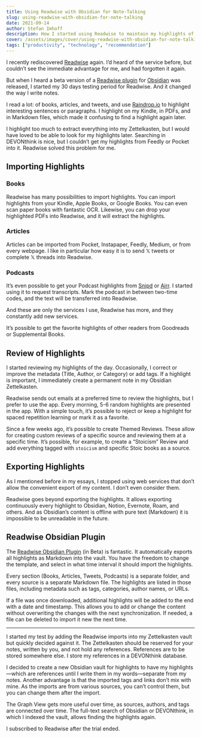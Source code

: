 ```yaml
---
title: Using Readwise with Obsidian for Note-Talking
slug: using-readwise-with-obsidian-for-note-talking
date: 2021-09-14
author: Stefan Imhoff
description: How I started using Readwise to maintain my highlights of various tools for note-taking
cover: /assets/images/cover/using-readwise-with-obsidian-for-note-talking.webp
tags: ["productivity", "technology", "recommendation"]
---
```


I recently rediscovered [Readwise](https://readwise.io/i/stefan805) again. I’d heard of the service before, but couldn’t see the immediate advantage for me, and had forgotten it again.

But when I heard a beta version of a [Readwise plugin](https://github.com/readwiseio/obsidian-readwise) for [Obsidian](https://obsidian.md/) was released, I started my 30 days testing period for Readwise. And it changed the way I write notes.

I read a lot: of books, articles, and tweets, and use [Raindrop.io](https://raindrop.io/) to highlight interesting sentences or paragraphs. I highlight on my Kindle, in PDFs, and in Markdown files, which made it confusing to find a highlight again later.

I highlight too much to extract everything into my Zettelkasten, but I would have loved to be able to look for my highlights later. Searching in DEVONthink is nice, but I couldn’t get my highlights from Feedly or Pocket into it. Readwise solved this problem for me.

## Importing Highlights

### Books

Readwise has many possibilities to import highlights. You can import highlights from your Kindle, Apple Books, or Google Books. You can even scan paper books with fantastic OCR. Likewise, you can drop your highlighted PDFs into Readwise, and it will extract the highlights.

### Articles

Articles can be imported from Pocket, Instapaper, Feedly, Medium, or from every webpage. I like in particular how easy it is to send 𝕏 tweets or complete 𝕏 threads into Readwise.

### Podcasts

It’s even possible to get your Podcast highlights from [Snipd](https://www.snipd.com/) or [Airr](https://www.airr.io/). I started using it to request transcripts. Mark the podcast in between two-time codes, and the text will be transferred into Readwise.

And these are only the services I use, Readwise has more, and they constantly add new services.

It’s possible to get the favorite highlights of other readers from Goodreads or Supplemental Books.

## Review of Highlights

I started reviewing my highlights of the day. Occasionally, I correct or improve the metadata (Title, Author, or Category) or add tags. If a highlight is important, I immediately create a permanent note in my Obsidian Zettelkasten.

Readwise sends out emails at a preferred time to review the highlights, but I prefer to use the app. Every morning, 5-6 random highlights are presented in the app. With a simple touch, it’s possible to reject or keep a highlight for spaced repetition learning or mark it as a favorite.

Since a few weeks ago, it’s possible to create Themed Reviews. These allow for creating custom reviews of a specific source and reviewing them at a specific time. It’s possible, for example, to create a “Stoicism” Review and add everything tagged with `stoicism` and specific Stoic books as a source.

## Exporting Highlights

As I mentioned before in my essays, I stopped using web services that don’t allow the convenient export of my content. I don’t even consider them.

Readwise goes beyond exporting the highlights. It allows exporting continuously every highlight to Obsidian, Notion, Evernote, Roam, and others. And as Obsidian’s content is offline with pure text (Markdown) it is impossible to be unreadable in the future.

## Readwise Obsidian Plugin

The [Readwise Obsidian Plugin](https://github.com/readwiseio/obsidian-readwise) (in Beta) is fantastic. It automatically exports all highlights as Markdown into the vault. You have the freedom to change the template, and select in what time interval it should import the highlights.

Every section (Books, Articles, Tweets, Podcasts) is a separate folder, and every source is a separate Markdown file. The highlights are listed in those files, including metadata such as tags, categories, author names, or URLs.

If a file was once downloaded, additional highlights will be added to the end with a date and timestamp. This allows you to add or change the content without overwriting the changes with the next synchronization. If needed, a file can be deleted to import it new the next time.

---

I started my test by adding the Readwise imports into my Zettelkasten vault but quickly decided against it. The Zettelkasten should be reserved for your notes, written by you, and not hold any references. References are to be stored somewhere else. I store my references in a DEVONthink database.

I decided to create a new Obsidian vault for highlights to have my highlights—which are references until I write them in my words—separate from my notes. Another advantage is that the imported tags and links don’t mix with mine. As the imports are from various sources, you can’t control them, but you can change them after the import.

The Graph View gets more useful over time, as sources, authors, and tags are connected over time. The full-text search of Obsidian or DEVONthink, in which I indexed the vault, allows finding the highlights again.

I subscribed to Readwise after the trial ended.
